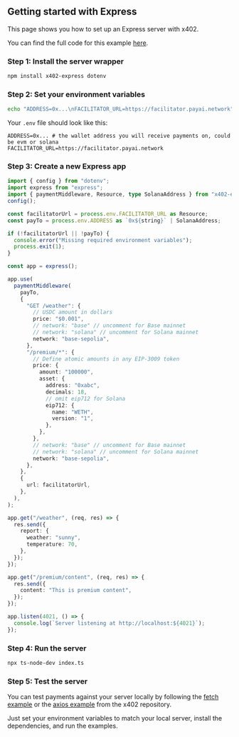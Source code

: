 ## Getting started with Express

This page shows you how to set up an Express server with x402.

<Note>You can find the full code for this example [here](https://github.com/coinbase/x402/tree/main/examples/typescript/servers/express).</Note>

### Step 1: Install the server wrapper

```bash
npm install x402-express dotenv
```

### Step 2: Set your environment variables

```bash
echo "ADDRESS=0x...\nFACILITATOR_URL=https://facilitator.payai.network" > .env
```

Your `.env` file should look like this:
```
ADDRESS=0x... # the wallet address you will receive payments on, could be evm or solana
FACILITATOR_URL=https://facilitator.payai.network
```

### Step 3: Create a new Express app

```ts index.ts lines icon="typescript"
import { config } from "dotenv";
import express from "express";
import { paymentMiddleware, Resource, type SolanaAddress } from "x402-express";
config();

const facilitatorUrl = process.env.FACILITATOR_URL as Resource;
const payTo = process.env.ADDRESS as `0x${string}` | SolanaAddress;

if (!facilitatorUrl || !payTo) {
  console.error("Missing required environment variables");
  process.exit(1);
}

const app = express();

app.use(
  paymentMiddleware(
    payTo,
    {
      "GET /weather": {
        // USDC amount in dollars
        price: "$0.001",
        // network: "base" // uncomment for Base mainnet
        // network: "solana" // uncomment for Solana mainnet
        network: "base-sepolia",
      },
      "/premium/*": {
        // Define atomic amounts in any EIP-3009 token
        price: {
          amount: "100000",
          asset: {
            address: "0xabc",
            decimals: 18,
            // omit eip712 for Solana
            eip712: {
              name: "WETH",
              version: "1",
            },
          },
        },
        // network: "base" // uncomment for Base mainnet
        // network: "solana" // uncomment for Solana mainnet
        network: "base-sepolia",
      },
    },
    {
      url: facilitatorUrl,
    },
  ),
);

app.get("/weather", (req, res) => {
  res.send({
    report: {
      weather: "sunny",
      temperature: 70,
    },
  });
});

app.get("/premium/content", (req, res) => {
  res.send({
    content: "This is premium content",
  });
});

app.listen(4021, () => {
  console.log(`Server listening at http://localhost:${4021}`);
});
```

### Step 4: Run the server

```bash
npx ts-node-dev index.ts
```

### Step 5: Test the server

You can test payments against your server locally by following the [fetch example](https://github.com/coinbase/x402/tree/main/examples/typescript/clients/fetch) or the [axios example](https://github.com/coinbase/x402/tree/main/examples/typescript/clients/axios) from the x402 repository.  

Just set your environment variables to match your local server, install the dependencies, and run the examples.